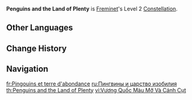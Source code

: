 {{Constellation Infobox
|image         = Constellation Penguins and the Land of Plenty.png
|character     = Freminet
|level         = 2
|description   = Unleashing [[Pressurized Floe]]: Shattering Pressure will restore 2 [[Energy]] to Freminet. If a Pressure Level 4 Shattering Pressure is unleashed, this will restore 3 Energy.
|scale_att1    = 
|utility1      = Energy
}}
'''Penguins and the Land of Plenty''' is [[Freminet]]'s Level 2 [[Constellation]].

==Other Languages==
{{Other Languages
|en      = Penguins and the Land of Plenty
|zhs     = 企鹅与丰渥之国
|zhs_rm  = Qǐ'é yǔ Fēngwò zhī Guó
|zht     = 企鵝與豐渥之國
|zht_rm  = Qǐ'é yǔ Fēngwò zhī Guó
|zh_tl   = Nation of Penguins and Abundance
|ja      = ペンギンと豊穣の国
|ja_rm   = Pengin to Houjou no Kuni
|ja_tl   = Nation of Penguins and Abundance
|ko      = 펭귄과 풍요의 나라
|ko_rm   = 
|ko_tl   = 
|es      = Pingüinotopía
|es_tl   = Penguintopia
|fr      = Pingouins et terre d'abondance
|fr_tl   = Penguins and Land of Abundance
|ru      = Пингвины и царство изобилия
|ru_tl   = Penguins and the Kingdom of Plenty
|th      = Penguins and the Land of Plenty
|vi      = Vương Quốc Màu Mỡ Và Cánh Cụt
|vi_tl   = Kingdom of Fertility and Penguins
|de      = Von Pinguinen und dem Reich des Überflusses
|de_tl   = From Penguins and the Empire of Abundance
|id      = Penguins and the Land of Plenty
|pt      = Pinguins e a Terra da Abundância
|pt_tl   = 
|tr      = Penguenler ve Bolluk Diyarı
|tr_tl   = Penguins and the Land of Plenty
|it      = Pinguini nel Paese di Bengodi
|it_tl   = Penguins in the Land of {{w|Bengodi}}
}}

==Change History==
{{Change History|4.0}}

==Navigation==
{{Talent Navbox|Freminet}}

[[fr:Pingouins et terre d'abondance]]
[[ru:Пингвины и царство изобилия]]
[[th:Penguins and the Land of Plenty]]
[[vi:Vương Quốc Màu Mỡ Và Cánh Cụt]]